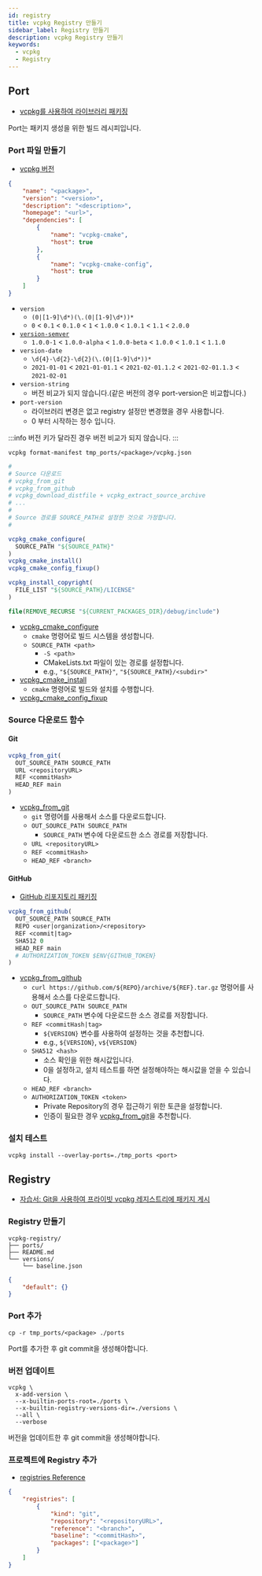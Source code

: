 ```yaml
---
id: registry
title: vcpkg Registry 만들기
sidebar_label: Registry 만들기
description: vcpkg Registry 만들기
keywords:
  - vcpkg
  - Registry
---
```


## Port

- [vcpkg를 사용하여 라이브러리 패키징](https://learn.microsoft.com/ko-kr/vcpkg/get_started/get-started-packaging)

Port는 패키지 생성을 위한 빌드 레시피입니다.

### Port 파일 만들기

- [vcpkg 버전](https://learn.microsoft.com/en-us/vcpkg/users/versioning)

```json title="tmp_ports/<package>/vcpkg.json"
{
	"name": "<package>",
	"version": "<version>",
	"description": "<description>",
	"homepage": "<url>",
	"dependencies": [
		{
			"name": "vcpkg-cmake",
			"host": true
		},
		{
			"name": "vcpkg-cmake-config",
			"host": true
		}
	]
}
```

- `version`
  - `(0|[1-9]\d*)(\.(0|[1-9]\d*))*`
  - `0` \< `0.1` \< `0.1.0` \< `1` \< `1.0.0` \< `1.0.1` \< `1.1` \< `2.0.0`
- [`version-semver`](https://semver.org/#semantic-versioning-specification-semver)
  - `1.0.0-1` \< `1.0.0-alpha` \< `1.0.0-beta` \< `1.0.0` \< `1.0.1` \< `1.1.0`
- `version-date`
  - `\d{4}-\d{2}-\d{2}(\.(0|[1-9]\d*))*`
  - `2021-01-01` \< `2021-01-01.1` \< `2021-02-01.1.2` \< `2021-02-01.1.3` \< `2021-02-01`
- `version-string`
  - 버전 비교가 되지 않습니다.(같은 버전의 경우 port-version은 비교합니다.)
- `port-version`
  - 라이브러리 변경은 없고 registry 설정만 변경했을 경우 사용합니다.
  - 0 부터 시작하는 정수 입니다.

:::info
버전 키가 달라진 경우 버전 비교가 되지 않습니다.
:::

```shell
vcpkg format-manifest tmp_ports/<package>/vcpkg.json
```

```cmake title="tmp_ports/<package>/portfile.cmake"
#
# Source 다운로드
# vcpkg_from_git
# vcpkg_from_github
# vcpkg_download_distfile + vcpkg_extract_source_archive
# ...
#
# Source 경로를 SOURCE_PATH로 설정한 것으로 가정합니다.
#

vcpkg_cmake_configure(
  SOURCE_PATH "${SOURCE_PATH}"
)
vcpkg_cmake_install()
vcpkg_cmake_config_fixup()

vcpkg_install_copyright(
  FILE_LIST "${SOURCE_PATH}/LICENSE"
)

file(REMOVE_RECURSE "${CURRENT_PACKAGES_DIR}/debug/include")
```

- [vcpkg_cmake_configure](https://learn.microsoft.com/ko-kr/vcpkg/maintainers/functions/vcpkg_cmake_configure)
  - `cmake` 명령어로 빌드 시스템을 생성합니다.
  - `SOURCE_PATH <path>`
    - `-S <path>`
    - CMakeLists.txt 파일이 있는 경로를 설정합니다.
    - e.g., `"${SOURCE_PATH}"`, `"${SOURCE_PATH}/<subdir>"`
- [vcpkg_cmake_install](https://learn.microsoft.com/ko-kr/vcpkg/maintainers/functions/vcpkg_cmake_install)
  - `cmake` 명령어로 빌드와 설치를 수행합니다.
- [vcpkg_cmake_config_fixup](https://learn.microsoft.com/ko-kr/vcpkg/maintainers/functions/vcpkg_cmake_config_fixup)

### Source 다운로드 함수

#### Git

```cmake
vcpkg_from_git(
  OUT_SOURCE_PATH SOURCE_PATH
  URL <repositoryURL>
  REF <commitHash>
  HEAD_REF main
)
```

- [vcpkg_from_git](https://learn.microsoft.com/ko-kr/vcpkg/maintainers/functions/vcpkg_from_git)
  - `git` 명령어를 사용해서 소스를 다운로드합니다.
  - `OUT_SOURCE_PATH SOURCE_PATH`
    - `SOURCE_PATH` 변수에 다운로드한 소스 경로를 저장합니다.
  - `URL <repositoryURL>`
  - `REF <commitHash>`
  - `HEAD_REF <branch>`

#### GitHub

- [GitHub 리포지토리 패키징](https://learn.microsoft.com/ko-kr/vcpkg/examples/packaging-github-repos)

```cmake title="tmp_ports/<package>/portfile.cmake"
vcpkg_from_github(
  OUT_SOURCE_PATH SOURCE_PATH
  REPO <user|organization>/<repository>
  REF <commit|tag>
  SHA512 0
  HEAD_REF main
  # AUTHORIZATION_TOKEN $ENV{GITHUB_TOKEN}
)
```

- [vcpkg_from_github](https://learn.microsoft.com/ko-kr/vcpkg/maintainers/functions/vcpkg_from_github)
  - `curl https://github.com/${REPO}/archive/${REF}.tar.gz` 명령어를 사용해서 소스를 다운로드합니다.
  - `OUT_SOURCE_PATH SOURCE_PATH`
    - `SOURCE_PATH` 변수에 다운로드한 소스 경로를 저장합니다.
  - `REF <commitHash|tag>`
    - `${VERSION}` 변수를 사용하여 설정하는 것을 추천합니다.
    - e.g., `${VERSION}`, `v${VERSION}`
  - `SHA512 <hash>`
    - 소스 확인을 위한 해시값입니다.
    - 0을 설정하고, 설치 테스트를 하면 설정해야하는 해시값을 얻을 수 있습니다.
  - `HEAD_REF <branch>`
  - `AUTHORIZATION_TOKEN <token>`
    - Private Repository의 경우 접근하기 위한 토큰을 설정합니다.
    - 인증이 필요한 경우 [vcpkg_from_git](#git)을 추천합니다.

### 설치 테스트

```shell
vcpkg install --overlay-ports=./tmp_ports <port>
```

## Registry

- [자습서: Git을 사용하여 프라이빗 vcpkg 레지스트리에 패키지 게시](https://learn.microsoft.com/ko-kr/vcpkg/produce/publish-to-a-git-registry)

### Registry 만들기

```shell
vcpkg-registry/
├── ports/
├── README.md
└── versions/
    └── baseline.json
```

```json title="versions/baseline.json"
{
	"default": {}
}
```

### Port 추가

```shell
cp -r tmp_ports/<package> ./ports
```

Port를 추가한 후 git commit을 생성해야합니다.

### 버전 업데이트

```shell
vcpkg \
  x-add-version \
  --x-builtin-ports-root=./ports \
  --x-builtin-registry-versions-dir=./versions \
  --all \
  --verbose
```

버전을 업데이트한 후 git commit을 생성해야합니다.

### 프로젝트에 Registry 추가

- [registries Reference](https://learn.microsoft.com/ko-kr/vcpkg/reference/vcpkg-configuration-json#registry)

```json title="vcpkg-configration.json"
{
	"registries": [
		{
			"kind": "git",
			"repository": "<repositoryURL>",
			"reference": "<branch>",
			"baseline": "<commitHash>",
			"packages": ["<package>"]
		}
	]
}
```
